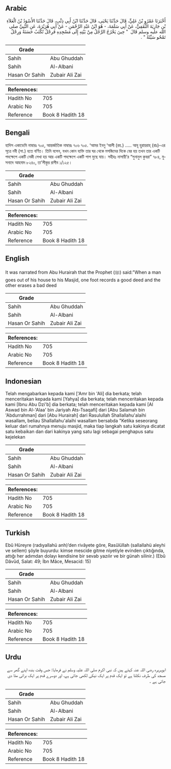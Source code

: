 ## Arabic


<div dir="rtl" lang="ar" style={{fontSize:'larger',backgroundColor:'#f8f9fa',padding:20}}>
أَخْبَرَنَا عَمْرُو بْنُ عَلِيٍّ، قَالَ حَدَّثَنَا يَحْيَى، قَالَ حَدَّثَنَا ابْنُ أَبِي ذِئْبٍ، قَالَ حَدَّثَنَا الأَسْوَدُ بْنُ الْعَلاَءِ بْنِ جَارِيَةَ الثَّقَفِيُّ، عَنْ أَبِي سَلَمَةَ، - هُوَ ابْنُ عَبْدِ الرَّحْمَنِ - عَنْ أَبِي هُرَيْرَةَ، عَنِ النَّبِيِّ صلى الله عليه وسلم قَالَ ‏ "‏ حِينَ يَخْرُجُ الرَّجُلُ مِنْ بَيْتِهِ إِلَى مَسْجِدِهِ فَرِجْلٌ تُكْتَبُ حَسَنَةً وَرِجْلٌ تَمْحُو سَيِّئَةً ‏"‏ ‏.‏
</div>
<div style={{backgroundColor:'#f8f9fa',padding:20, marginBottom: 10}}><table> <thead> <tr> <th>Grade</th> <th></th> </tr> </thead> <tbody> <tr><td>Sahih</td><td>Abu Ghuddah</td></tr><tr><td>Sahih</td><td>Al-Albani</td></tr><tr><td>Hasan Or Sahih</td><td>Zubair Ali Zai</td></tr></tbody></table><table> <thead> <tr> <th>References:</th> <th></th> </tr> </thead> <tbody><tr><td>Hadith No</td><td>705</td></tr><tr><td>Arabic No</td><td>705</td></tr><tr><td>Reference</td><td>Book 8 Hadith 18</td></tr></tbody></table></div>

## Bengali


<div dir="ltr" lang="bn" style={{fontSize:'larger',backgroundColor:'#f8f9fa',padding:20}}>
হাদিস একাডেমি নাম্বারঃ ৭০৫, আন্তর্জাতিক নাম্বারঃ ৭০৬ ৭০৫. ‘আমর ইবনু ‘আলী (রহ.) ..... আবূ হুরায়রাহ্ (রাঃ)-এর সূত্রে নবী (সা.) হতে বর্ণিত। তিনি বলেন, যখন কোন ব্যক্তি তার ঘর থেকে মসজিদের দিকে বের হয় তখন তার একটি পদক্ষেপে একটি নেকী লেখা হয় আর একটি পদক্ষেপে একটি পাপ মুছে যায়। সহীহঃ নাসায়ী’র “সুনানুল কুবরা” ৭৮৪, মুসনাদে আহমাদ ৮২৪০, তা'লীকুর রাগীব ১/১২৫।
</div>
<div style={{backgroundColor:'#f8f9fa',padding:20, marginBottom: 10}}><table> <thead> <tr> <th>Grade</th> <th></th> </tr> </thead> <tbody> <tr><td>Sahih</td><td>Abu Ghuddah</td></tr><tr><td>Sahih</td><td>Al-Albani</td></tr><tr><td>Hasan Or Sahih</td><td>Zubair Ali Zai</td></tr></tbody></table><table> <thead> <tr> <th>References:</th> <th></th> </tr> </thead> <tbody><tr><td>Hadith No</td><td>705</td></tr><tr><td>Arabic No</td><td>705</td></tr><tr><td>Reference</td><td>Book 8 Hadith 18</td></tr></tbody></table></div>

## English


<div dir="ltr" lang="en" style={{fontSize:'larger',backgroundColor:'#f8f9fa',padding:20}}>
It was narrated from Abu Hurairah that the Prophet (ﷺ) said:"When a man goes out of his house to his Masjid, one foot records a good deed and the other erases a bad deed
</div>
<div style={{backgroundColor:'#f8f9fa',padding:20, marginBottom: 10}}><table> <thead> <tr> <th>Grade</th> <th></th> </tr> </thead> <tbody> <tr><td>Sahih</td><td>Abu Ghuddah</td></tr><tr><td>Sahih</td><td>Al-Albani</td></tr><tr><td>Hasan Or Sahih</td><td>Zubair Ali Zai</td></tr></tbody></table><table> <thead> <tr> <th>References:</th> <th></th> </tr> </thead> <tbody><tr><td>Hadith No</td><td>705</td></tr><tr><td>Arabic No</td><td>705</td></tr><tr><td>Reference</td><td>Book 8 Hadith 18</td></tr></tbody></table></div>

## Indonesian


<div dir="ltr" lang="id" style={{fontSize:'larger',backgroundColor:'#f8f9fa',padding:20}}>
Telah mengabarkan kepada kami ['Amr bin 'Ali] dia berkata; telah menceritakan kepada kami [Yahya] dia berkata; telah menceritakan kepada kami [Ibnu Abu Dzi'b] dia berkata; telah menceritakan kepada kami [Al Aswad bin Al-'Alaa' bin Jariyah Ats-Tsaqafi] dari [Abu Salamah bin 'Abdurrahman] dari [Abu Hurairah] dari Rasulullah Shallallahu'alaihi wasallam, beliau Shallallahu'alaihi wasallam bersabda "Ketika seseorang keluar dari rumahnya menuju masjid, maka tiap langkah satu kakinya dicatat satu kebaikan dan dari kakinya yang satu lagi sebagai penghapus satu kejelekan
</div>
<div style={{backgroundColor:'#f8f9fa',padding:20, marginBottom: 10}}><table> <thead> <tr> <th>Grade</th> <th></th> </tr> </thead> <tbody> <tr><td>Sahih</td><td>Abu Ghuddah</td></tr><tr><td>Sahih</td><td>Al-Albani</td></tr><tr><td>Hasan Or Sahih</td><td>Zubair Ali Zai</td></tr></tbody></table><table> <thead> <tr> <th>References:</th> <th></th> </tr> </thead> <tbody><tr><td>Hadith No</td><td>705</td></tr><tr><td>Arabic No</td><td>705</td></tr><tr><td>Reference</td><td>Book 8 Hadith 18</td></tr></tbody></table></div>

## Turkish


<div dir="ltr" lang="tr" style={{fontSize:'larger',backgroundColor:'#f8f9fa',padding:20}}>
Ebû Hüreyre (radıyallahü anh)’den rivâyete göre, Rasûlüllah (sallallahü aleyhi ve sellem) şöyle buyurdu: kimse mescide gitme niyetiyle evinden çıktığında, attığı her adımdan dolayı kendisine bir sevab yazılır ve bir günah silinir.) (Ebû Dâvûd, Salat: 49; İbn Mâce, Mesacid: 15)
</div>
<div style={{backgroundColor:'#f8f9fa',padding:20, marginBottom: 10}}><table> <thead> <tr> <th>Grade</th> <th></th> </tr> </thead> <tbody> <tr><td>Sahih</td><td>Abu Ghuddah</td></tr><tr><td>Sahih</td><td>Al-Albani</td></tr><tr><td>Hasan Or Sahih</td><td>Zubair Ali Zai</td></tr></tbody></table><table> <thead> <tr> <th>References:</th> <th></th> </tr> </thead> <tbody><tr><td>Hadith No</td><td>705</td></tr><tr><td>Arabic No</td><td>705</td></tr><tr><td>Reference</td><td>Book 8 Hadith 18</td></tr></tbody></table></div>

## Urdu


<div dir="rtl" lang="ur" style={{fontSize:'larger',backgroundColor:'#f8f9fa',padding:20}}>
ابوہریرہ رضی اللہ عنہ کہتے ہیں کہ نبی اکرم صلی اللہ علیہ وسلم نے فرمایا: جس وقت بندہ اپنے گھر سے مسجد کی طرف نکلتا ہے تو ایک قدم پر ایک نیکی لکھی جاتی ہے، اور دوسرے قدم پر ایک برائی مٹا دی جاتی ہے ۔
</div>
<div style={{backgroundColor:'#f8f9fa',padding:20, marginBottom: 10}}><table> <thead> <tr> <th>Grade</th> <th></th> </tr> </thead> <tbody> <tr><td>Sahih</td><td>Abu Ghuddah</td></tr><tr><td>Sahih</td><td>Al-Albani</td></tr><tr><td>Hasan Or Sahih</td><td>Zubair Ali Zai</td></tr></tbody></table><table> <thead> <tr> <th>References:</th> <th></th> </tr> </thead> <tbody><tr><td>Hadith No</td><td>705</td></tr><tr><td>Arabic No</td><td>705</td></tr><tr><td>Reference</td><td>Book 8 Hadith 18</td></tr></tbody></table></div>